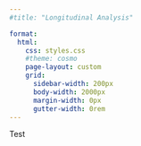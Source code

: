 ```yaml
---
#title: "Longitudinal Analysis"

format:
  html:
    css: styles.css
    #theme: cosmo
    page-layout: custom
    grid:
      sidebar-width: 200px
      body-width: 2000px
      margin-width: 0px
      gutter-width: 0rem
---
```


Test


